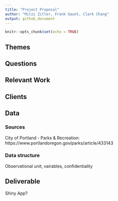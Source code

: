 ```yaml
---
title: "Project Proposal"
author: "Mitzi Zitler, Frank Gaunt, Clark Chang"
output: github_document
---
```


```r
knitr::opts_chunk$set(echo = TRUE)
```


## Themes

## Questions

## Relevant Work

## Clients

## Data

### Sources

City of Portland - Parks & Recreation: https://www.portlandoregon.gov/parks/article/433143


### Data structure

Observational unit, vairables, confidentiality


## Deliverable

Shiny App?